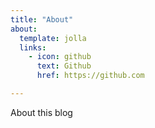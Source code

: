```yaml
---
title: "About"
about:
  template: jolla
  links:
    - icon: github
      text: Github
      href: https://github.com

---
```


About this blog
